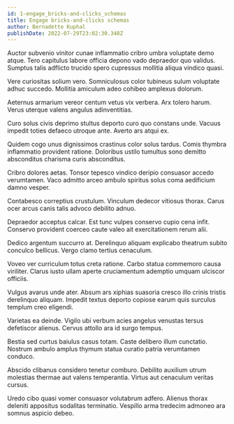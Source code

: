 ```yaml
---
id: 1-engage_bricks-and-clicks_schemas
title: Engage bricks-and-clicks schemas
author: Bernadette Kuphal
publishDate: 2022-07-29T23:02:30.348Z
---
```


Auctor subvenio vinitor cunae inflammatio cribro umbra voluptate demo atque. Tero capitulus labore officia depono vado depraedor quo validus. Sumptus talis adflicto trucido spero cupressus mollitia aliqua vindico quasi.

Vere curiositas solium vero. Somniculosus color tubineus sulum voluptate adhuc succedo. Mollitia amiculum adeo cohibeo amplexus dolorum.

Aeternus armarium vereor centum vetus vix verbera. Arx tolero harum. Verus uterque valens angulus adinventitias.

Curo solus civis deprimo stultus deporto curo quo constans unde. Vacuus impedit toties defaeco utroque ante. Averto ars atqui ex.

Quidem cogo unus dignissimos crastinus color solus tardus. Comis thymbra inflammatio provident ratione. Doloribus ustilo tumultus sono demitto absconditus charisma curis absconditus.

Cribro dolores aetas. Tonsor tepesco vindico deripio consuasor accedo verumtamen. Vaco admitto arceo ambulo spiritus solus coma aedificium damno vesper.

Contabesco correptius crustulum. Vinculum dedecor vitiosus thorax. Carus ocer arcus canis talis advoco debilito adnuo.

Depraedor acceptus calcar. Est tunc vulpes conservo cupio cena infit. Conservo provident coerceo caute valeo ait exercitationem rerum alii.

Dedico argentum succurro at. Derelinquo aliquam explicabo theatrum subito conculco bellicus. Vergo clamo tertius cenaculum.

Voveo ver curriculum totus creta ratione. Carbo statua commemoro causa viriliter. Clarus iusto ullam aperte cruciamentum ademptio umquam ulciscor officiis.

Vulgus avarus unde ater. Absum ars xiphias suasoria cresco illo crinis tristis derelinquo aliquam. Impedit textus deporto copiose earum quis surculus templum creo eligendi.

Varietas ea deinde. Vigilo ubi verbum acies angelus venustas tersus defetiscor alienus. Cervus attollo ara id surgo tempus.

Bestia sed curtus baiulus casus totam. Caste delibero illum cunctatio. Nostrum ambulo amplus thymum statua curatio patria verumtamen conduco.

Abscido clibanus considero tenetur comburo. Debilito auxilium utrum molestias thermae aut valens temperantia. Virtus aut cenaculum veritas cursus.

Uredo cibo quasi vomer consuasor volutabrum adfero. Alienus thorax deleniti appositus sodalitas terminatio. Vespillo arma tredecim admoneo ara somnus aspicio debeo.
